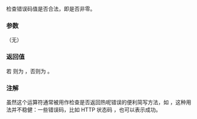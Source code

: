 {{cpp/error/error_code/title|operator bool}}
{{cpp/error/error_code/navbar}}
{{ddcl|since=c++11|1=
explicit operator bool() const noexcept;
}}

检查错误码值是否合法，即是否非零。

===参数===
（无）

===返回值===
若 {{c|1=value() == 0}} 则为 {{c|false}}，否则为 {{c|true}}。

===注解===
虽然这个运算符通常被用作检查是否返回热呢错误的便利简写方法，如 {{c|if (ec) { /* handle error */ }&lt;!----&gt;}}，这种用法并不稳健：一些错误码，比如 HTTP 状态码 {{c|200}}，也可以表示成功。

{{langlinks|de|en|es|fr|it|ja|pt|ru}}